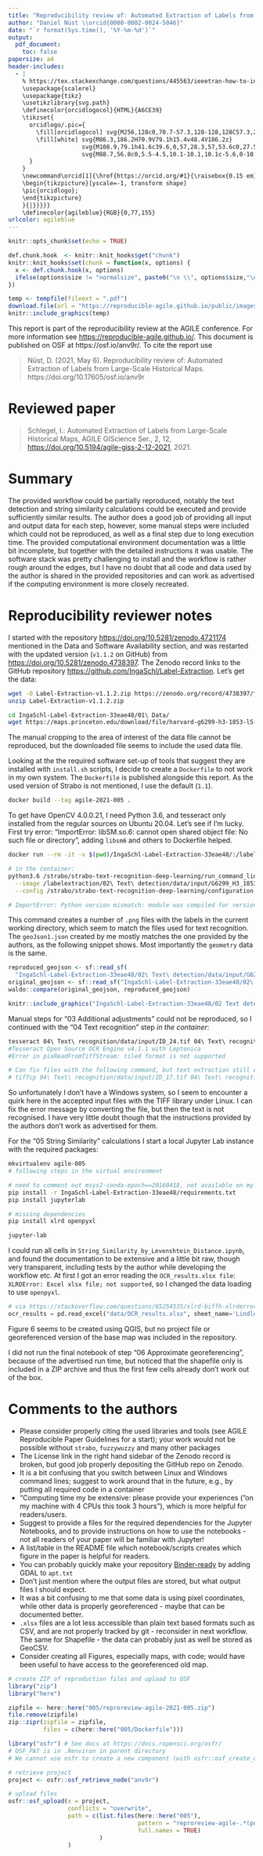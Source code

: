 ```yaml
---
title: "Reproducibility review of: Automated Extraction of Labels from Large-Scale Historical Maps"
author: "Daniel Nüst \\orcid{0000-0002-0024-5046}"
date: "`r format(Sys.time(), '%Y-%m-%d')`"
output:
  pdf_document:
    toc: false
papersize: a4
header-includes:
  - |
    % https://tex.stackexchange.com/questions/445563/ieeetran-how-to-include-orcid-in-tex-pdf-with-pdflatex/445583 (works with pdflatex)
    \usepackage{scalerel}
    \usepackage{tikz}
    \usetikzlibrary{svg.path}
    \definecolor{orcidlogocol}{HTML}{A6CE39}
    \tikzset{
      orcidlogo/.pic={
        \fill[orcidlogocol] svg{M256,128c0,70.7-57.3,128-128,128C57.3,256,0,198.7,0,128C0,57.3,57.3,0,128,0C198.7,0,256,57.3,256,128z};
        \fill[white] svg{M86.3,186.2H70.9V79.1h15.4v48.4V186.2z}
                     svg{M108.9,79.1h41.6c39.6,0,57,28.3,57,53.6c0,27.5-21.5,53.6-56.8,53.6h-41.8V79.1z     M124.3,172.4h24.5c34.9,0,42.9-26.5,42.9-39.7c0-21.5-13.7-39.7-43.7-39.7h-23.7V172.4z}
                     svg{M88.7,56.8c0,5.5-4.5,10.1-10.1,10.1c-5.6,0-10.1-4.6-10.1-10.1c0-5.6,4.5-10.1,10.1-10.1C84.2,46.7,88.7,51.3,88.7,56.8z};
      }
    }
    \newcommand\orcid[1]{\href{https://orcid.org/#1}{\raisebox{0.15 em}{\mbox{\scalerel*{
    \begin{tikzpicture}[yscale=-1, transform shape]
    \pic{orcidlogo};
    \end{tikzpicture}
    }{|}}}}}
    \definecolor{agileblue}{RGB}{0,77,155}
urlcolor: agileblue
---
```


```r
knitr::opts_chunk$set(echo = TRUE)

def.chunk.hook  <- knitr::knit_hooks$get("chunk")
knitr::knit_hooks$set(chunk = function(x, options) {
  x <- def.chunk.hook(x, options)
  ifelse(options$size != "normalsize", paste0("\n \\", options$size,"\n\n", x, "\n\n \\normalsize"), x)
})
```

```r
temp <- tempfile(fileext = ".pdf")
download.file(url = "https://reproducible-agile.github.io/public/images/reproducible-AGILE-logo-square.pdf", destfile = temp)
knitr::include_graphics(temp)
```

This report is part of the reproducibility review at the AGILE conference.
For more information see [https://reproducible-agile.github.io/](https://reproducible-agile.github.io/).
This document is published on OSF at https://osf.io/anv9r/.
To cite the report use

> Nüst, D. (2021, May 6). Reproducibility review of: Automated Extraction of Labels from Large-Scale Historical Maps. https://doi.org/10.17605/osf.io/anv9r 

# Reviewed paper

> Schlegel, I.: Automated Extraction of Labels from Large-Scale Historical Maps, AGILE GIScience Ser., 2, 12, <https://doi.org/10.5194/agile-giss-2-12-2021>, 2021.

# Summary

The provided workflow could be partially reproduced, notably the text detection and string similarity calculations could be executed and provide sufficiently similar results.
The author does a good job of providing all input and output data for each step, however, some manual steps were included which could not be reproduced, as well as a final step due to long execution time.
The provided computational environment documentation was a little bit incomplete, but together with the detailed instructions it was usable.
The software stack was pretty challenging to install and the workflow is rather rough around the edges, but I have no doubt that all code and data used by the author is shared in the provided repositories and can work as advertised if the computing environment is more closely recreated.

\clearpage

# Reproducibility reviewer notes

I started with the repository <https://doi.org/10.5281/zenodo.4721174> mentioned in the Data and Software Availability section, and was restarted with the updated version (`v1.1.2` on GitHub) from <https://doi.org/10.5281/zenodo.4738397>.
The Zenodo record links to the GitHub repository <https://github.com/IngaSchl/Label-Extraction>.
Let's get the data:

```bash
wget -O Label-Extraction-v1.1.2.zip https://zenodo.org/record/4738397/files/IngaSchl/Label-Extraction-v1.1.2.zip?download=1
unzip Label-Extraction-v1.1.2.zip

cd IngaSchl-Label-Extraction-33eae48/01\ Data/
wget https://maps.princeton.edu/download/file/harvard-g6299-h3-1853-l5-geotiff.tif
```

The manual cropping to the area of interest of the data file cannot be reproduced, but the downloaded file seems to include the used data file.

Looking at the the required software set-up of tools that suggest they are installed with `install.sh` scripts, I decide to create a `Dockerfile` to not work in my own system.
The `Dockerfile` is published alongside this report.
As the used version of Strabo is not mentioned, I use the default (`1.1`).

```bash
docker build --tag agile-2021-005 .
```

To get have OpenCV 4.0.0.21, I need Python 3.6, and tesseract only installed from the regular sources on Ubuntu 20.04. Let's see if I'm lucky.
First try error: "ImportError: libSM.so.6: cannot open shared object file: No such file or directory", adding `libsm6` and others to Dockerfile helped.

```bash
docker run --rm -it -v $(pwd)/IngaSchl-Label-Extraction-33eae48/:/labelextraction agile-2021-005

# in the container:
python3.6 /strabo/strabo-text-recognition-deep-learning/run_command_line.py --checkpoint-path /strabo/east_icdar2015_resnet_v1_50_rbox \
  --image /labelextraction/02\ Text\ detection/data/input/G6299_H3_1853_L5_subset.png \
  --config /strabo/strabo-text-recognition-deep-learning/configuration.ini

# ImportError: Python version mismatch: module was compiled for version 3.8, while the interpreter is running version 3.6. > fixed in Dockerfile
```

This command creates a number of `.png` files with the labels in the current working directory, which seem to match the files used for text recognition.
The `geoJson1.json` created by me mostly matches the one provided by the authors, as the following snippet shows. Most importantly the `geometry` data is the same.

```r
reproduced_geojson <- sf::read_sf(
  "IngaSchl-Label-Extraction-33eae48/02\ Text\ detection/data/input/G6299_H3_1853_L5_subset.png_cee5616e-ae62-11eb-bfdb-0242ac110002/geoJson1.json")
original_geojson <- sf::read_sf("IngaSchl-Label-Extraction-33eae48/02\ Text\ detection/data/output/geoJson1.json")
waldo::compare(original_geojson, reproduced_geojson)
```
```r
knitr::include_graphics("IngaSchl-Label-Extraction-33eae48/02 Text detection/data/input/G6299_H3_1853_L5_subset.png_cee5616e-ae62-11eb-bfdb-0242ac110002/output.png")
```

Manual steps for "03 Additional adjustments" could not be reproduced, so I continued with the "04 Text recognition" step _in the container_:

```bash
tesseract 04\ Text\ recognition/data/input/ID_24.tif 04\ Text\ recognition/data/output-reproduction/ -l deu --psm 8
#Tesseract Open Source OCR Engine v4.1.1 with Leptonica
#Error in pixReadFromTiffStream: tiled format is not supported

# Can fix files with the following command, but text extraction still empty
# tiffcp 04\ Text\ recognition/data/input/ID_17.tif 04\ Text\ recognition/data/input/ID_17striped.tif
```

So unfortunately I don't have a Windows system, so I seem to encounter a quirk here in the accepted input files with the TIFF library under Linux.
I can fix the error message by converting the file, but then the text is not recognised.
I have very little doubt though that the instructions provided by the authors don't work as advertised for them.

For the "05 String Similarity" calculations I start a local Jupyter Lab instance with the required packages:

```bash
mkvirtualenv agile-005
# following steps in the virtual environment

# need to comment out msys2-conda-epoch==20160418, not available on my Linux system
pip install -r IngaSchl-Label-Extraction-33eae48/requirements.txt 
pip install jupyterlab

# missing dependencies
pip install xlrd openpyxl

jupyter-lab
```

I could run all cells in `String_Similarity_by_Levenshtein_Distance.ipynb`, and found the documentation to be extensive and a little bit raw, though very transparent, including tests by the author while developing the workflow etc.
At first I got an error reading the `OCR_results.xlsx file`: `XLRDError: Excel xlsx file; not supported`, so I changed the data loading to use `openpyxl`.

```python
# via https://stackoverflow.com/questions/65254535/xlrd-biffh-xlrderror-excel-xlsx-file-not-supported
ocr_results = pd.read_excel("data/OCR_results.xlsx", sheet_name='Lindley', header=1, engine='openpyxl')
```

Figure 6 seems to be created using QGIS, but no project file or georeferenced version of the base map was included in the repository.

I did not run the final notebook of step "06 Approximate georeferencing", because of the advertised run time, but noticed that the shapefile only is included in a ZIP archive and thus the first few cells already don't work out of the box.

# Comments to the authors

- Please consider properly citing the used libraries and tools (see AGILE Reproducible Paper Guidelines for a start); your work would not be possible without `strabo`, `fuzzywuzzy` and many other packages
- The License link in the right hand sidebar of the Zenodo record is broken, but good job properly depositing the GitHub repo on Zenodo.
- It is a bit confusing that you switch between Linux and Windows command lines; suggest to work around that in the future, e.g., by putting all required code in a container
- "Computing time my be extensive: please provide your experiences ("on my machine with 4 CPUs this took 3 hours"), which is more helpful for readers/users.
- Suggest to provide a files for the required dependencies for the Jupyter Notebooks, and to provide instructions on how to use the notebooks - not all readers of your paper will be familiar with Jupyter!
- A list/table in the README file which notebook/scripts creates which figure in the paper is helpful for readers.
- You can probably quickly make your repository [Binder-ready](https://github.com/alan-turing-institute/the-turing-way/blob/master/workshops/boost-research-reproducibility-binder/workshop-presentations/zero-to-binder-python.md) by adding GDAL to `apt.txt`
- Don't just mention where the output files are stored, but what output files I should expect.
- It was a bit confusing to me that some data is using pixel coordinates, while other data is properly georeferenced - maybe that can be documented better.
- `.xlsx` files are a lot less accessible than plain text based formats such as CSV, and are not properly tracked by git - reconsider in next workflow. The same for Shapefile - the data can probably just as well be stored as GeoCSV.
- Consider creating all Figures, especially maps, with code; would have been useful to have access to the georeferenced old map.

```r
# create ZIP of reproduction files and upload to OSF
library("zip")
library("here")

zipfile <- here::here("005/reproreview-agile-2021-005.zip")
file.remove(zipfile)
zip::zipr(zipfile = zipfile,
          files = c(here::here("005/Dockerfile")))

library("osfr") # See docs at https://docs.ropensci.org/osfr/
# OSF_PAT is in .Renviron in parent directory
# We cannot use osfr to create a new component (with osfr::osf_create_component(x = osfr::osf_retrieve_node("6k5fh"), ...) because that will set the storage location to outside Europe.

# retrieve project
project <- osfr::osf_retrieve_node("anv9r")

# upload files
osfr::osf_upload(x = project,
                 conflicts = "overwrite",
                 path = c(list.files(here::here("005"),
                                     pattern = "reproreview-agile-.*(pdf$|Rmd$|zip$)",
                                     full.names = TRUE)
                          )
                 )
```